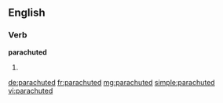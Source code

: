==English==

===Verb===
'''parachuted'''

# {{past of|parachute}}

[[de:parachuted]]
[[fr:parachuted]]
[[mg:parachuted]]
[[simple:parachuted]]
[[vi:parachuted]]